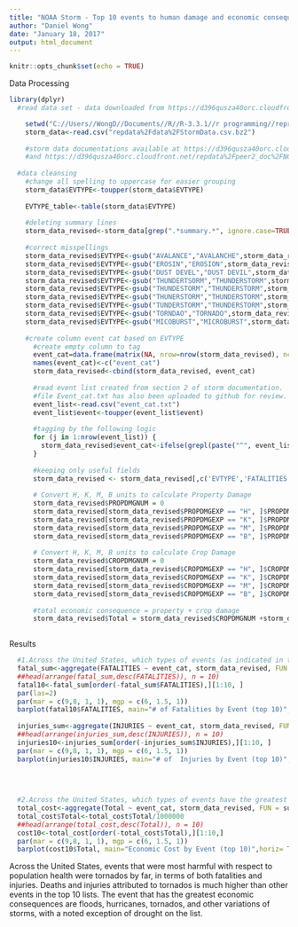 ---
title: "NOAA Storm - Top 10 events to human damage and economic consequences"
author: "Daniel Wong"
date: "January 18, 2017"
output: html_document
---

```{r setup, include=FALSE}
knitr::opts_chunk$set(echo = TRUE)
```

Data Processing
    


```{r}
library(dplyr)
  #read data set - data downloaded from https://d396qusza40orc.cloudfront.net/repdata%2Fdata%2FStormData.csv.bz2

    setwd("C://Users//WongD//Documents//R//R-3.3.1//r programming//reproducible_research_p2")
    storm_data<-read.csv("repdata%2Fdata%2FStormData.csv.bz2")
    
    #storm data documentations available at https://d396qusza40orc.cloudfront.net/repdata%2Fpeer2_doc%2Fpd01016005curr.pdf
    #and https://d396qusza40orc.cloudfront.net/repdata%2Fpeer2_doc%2FNCDC%20Storm%20Events-FAQ%20Page.pdf
    
  #data cleansing
    #change all spelling to uppercase for easier grouping
    storm_data$EVTYPE<-toupper(storm_data$EVTYPE)
    
    EVTYPE_table<-table(storm_data$EVTYPE)
    
    #deleting summary lines
    storm_data_revised<-storm_data[grep(".*summary.*", ignore.case=TRUE, storm_data$EVTYPE, invert=TRUE),]
    
    #correct misspellings
    storm_data_revised$EVTYPE<-gsub("AVALANCE","AVALANCHE",storm_data_revised$EVTYPE)
    storm_data_revised$EVTYPE<-gsub("EROSIN","EROSION",storm_data_revised$EVTYPE)
    storm_data_revised$EVTYPE<-gsub("DUST DEVEL","DUST DEVIL",storm_data_revised$EVTYPE)
    storm_data_revised$EVTYPE<-gsub("THUNDERTSORM","THUNDERSTORM",storm_data_revised$EVTYPE)
    storm_data_revised$EVTYPE<-gsub("THUNDESTORM","THUNDERSTORM",storm_data_revised$EVTYPE)
    storm_data_revised$EVTYPE<-gsub("THUNERSTORM","THUNDERSTORM",storm_data_revised$EVTYPE)
    storm_data_revised$EVTYPE<-gsub("TUNDERSTORM","THUNDERSTORM",storm_data_revised$EVTYPE)
    storm_data_revised$EVTYPE<-gsub("TORNDAO","TORNADO",storm_data_revised$EVTYPE)
    storm_data_revised$EVTYPE<-gsub("MICOBURST","MICROBURST",storm_data_revised$EVTYPE)  
    
    #create column event cat based on EVTYPE 
      #create empty column to tag
      event_cat=data.frame(matrix(NA, nrow=nrow(storm_data_revised), ncol=1))
      names(event_cat)<-c("event_cat")
      storm_data_revised<-cbind(storm_data_revised, event_cat)
      
      #read event list created from section 2 of storm documentation.
      #file Event_cat.txt has also been uploaded to github for review.
      event_list<-read.csv("event_cat.txt")
      event_list$event<-toupper(event_list$event)
      
      #tagging by the following logic
      for (j in 1:nrow(event_list)) {
        storm_data_revised$event_cat<-ifelse(grepl(paste("^", event_list$event[j], sep="", collapse="|"),storm_data_revised$EVTYPE),event_list$event[j],storm_data_revised$event_cat)
      }
      
      #keeping only useful fields
      storm_data_revised <- storm_data_revised[,c('EVTYPE','FATALITIES','INJURIES', 'PROPDMG', 'PROPDMGEXP', 'CROPDMG', 'CROPDMGEXP', 'event_cat')]
      
      # Convert H, K, M, B units to calculate Property Damage 
      storm_data_revised$PROPDMGNUM = 0
      storm_data_revised[storm_data_revised$PROPDMGEXP == "H", ]$PROPDMGNUM = storm_data_revised[storm_data_revised$PROPDMGEXP == "H", ]$PROPDMG * 10^2
      storm_data_revised[storm_data_revised$PROPDMGEXP == "K", ]$PROPDMGNUM = storm_data_revised[storm_data_revised$PROPDMGEXP == "K", ]$PROPDMG * 10^3
      storm_data_revised[storm_data_revised$PROPDMGEXP == "M", ]$PROPDMGNUM = storm_data_revised[storm_data_revised$PROPDMGEXP == "M", ]$PROPDMG * 10^6
      storm_data_revised[storm_data_revised$PROPDMGEXP == "B", ]$PROPDMGNUM = storm_data_revised[storm_data_revised$PROPDMGEXP == "B", ]$PROPDMG * 10^9
      
      # Convert H, K, M, B units to calculate Crop Damage
      storm_data_revised$CROPDMGNUM = 0
      storm_data_revised[storm_data_revised$CROPDMGEXP == "H", ]$CROPDMGNUM = storm_data_revised[storm_data_revised$CROPDMGEXP == "H", ]$CROPDMG * 10^2
      storm_data_revised[storm_data_revised$CROPDMGEXP == "K", ]$CROPDMGNUM = storm_data_revised[storm_data_revised$CROPDMGEXP == "K", ]$CROPDMG * 10^3
      storm_data_revised[storm_data_revised$CROPDMGEXP == "M", ]$CROPDMGNUM = storm_data_revised[storm_data_revised$CROPDMGEXP == "M", ]$CROPDMG * 10^6
      storm_data_revised[storm_data_revised$CROPDMGEXP == "B", ]$CROPDMGNUM = storm_data_revised[storm_data_revised$CROPDMGEXP == "B", ]$CROPDMG * 10^9
      
      #total economic consequence = property + crop damage
      storm_data_revised$Total = storm_data_revised$CROPDMGNUM +storm_data_revised$PROPDMGNUM
      
```

Results

```{r}
  #1.Across the United States, which types of events (as indicated in the EVTYPE variable) are most harmful with respect to population health?
  fatal_sum<-aggregate(FATALITIES ~ event_cat, storm_data_revised, FUN = sum, na.rm=FALSE)
  ##head(arrange(fatal_sum,desc(FATALITIES)), n = 10)
  fatal10<-fatal_sum[order(-fatal_sum$FATALITIES),][1:10, ]
  par(las=2)
  par(mar = c(9,8, 1, 1), mgp = c(6, 1.5, 1))
  barplot(fatal10$FATALITIES, main="# of Fatalities by Event (top 10)",horiz= TRUE,names.arg=fatal10$event_cat, xlab="number of fatalities", ylab="event", cex.names=0.6)
  
  injuries_sum<-aggregate(INJURIES ~ event_cat, storm_data_revised, FUN = sum, na.rm=FALSE)
  ##head(arrange(injuries_sum,desc(INJURIES)), n = 10)
  injuries10<-injuries_sum[order(-injuries_sum$INJURIES),][1:10, ]
  par(mar = c(9,8, 1, 1), mgp = c(6, 1.5, 1))
  barplot(injuries10$INJURIES, main="# of  Injuries by Event (top 10)",horiz= TRUE,names.arg=injuries10$event_cat, xlab="number of injuries", ylab="event", cex.names=0.6)
  

  
  
  #2.Across the United States, which types of events have the greatest economic consequences?
  total_cost<-aggregate(Total ~ event_cat, storm_data_revised, FUN = sum, na.rm=FALSE)
  total_cost$Total<-total_cost$Total/1000000
  ##head(arrange(total_cost,desc(Total)), n = 10)
  cost10<-total_cost[order(-total_cost$Total),][1:10,]
  par(mar = c(9,8, 1, 1), mgp = c(6, 1.5, 1))
  barplot(cost10$Total, main="Economic Cost by Event (top 10)",horiz= TRUE,names.arg=cost10$event_cat, xlab="economic cost (in Millions)", ylab="event", cex.names=0.6)
```

Across the United States, events that were most harmful with respect to population health were tornados by far, in terms of both fatalities and injuries. Deaths and injuries attributed to tornados is much higher than other events in the top 10 lists. The event that has the greatest economic consequences are floods, hurricanes, tornados, and other variations of storms, with a noted exception of drought on the list.
